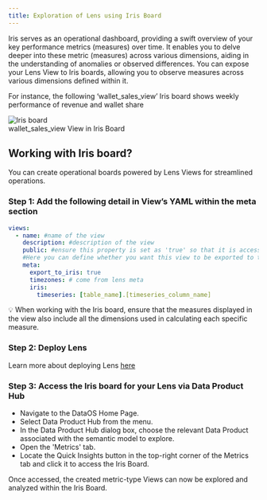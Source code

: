 ```yaml
---
title: Exploration of Lens using Iris Board
---
```


Iris serves as an operational dashboard, providing a swift overview of your key performance metrics (measures) over time. It enables you to delve deeper into these metric  (measures) across various dimensions, aiding in the understanding of anomalies or observed differences. You can expose your Lens View to Iris boards, allowing you to observe measures across various dimensions defined within it.

For instance, the following ‘wallet_sales_view’ Iris board shows weekly performance of revenue and wallet share

<div>
    <img src="/resources/lens/consumption_of_deployed_lens/iris/iris_board.png" alt="Iris board" />
    <figcaption> wallet_sales_view View in Iris Board</figcaption>
</div>

## Working with Iris board?

You can create operational boards powered by Lens Views for streamlined operations. 

### **Step 1: Add the following detail in View’s YAML within the meta section**

```yaml
views:
  - name: #name of the view 
    description: #description of the view
    public: #ensure this property is set as 'true' so that it is accessible for the consumer
    #Here you can define whether you want this view to be exported to the Iris board
    meta:
      export_to_iris: true
      timezones: # come from lens meta
      iris:
        timeseries: [table_name].[timeseries_column_name]
```

<aside class="callout">
💡 When working with the Iris board, ensure that the measures displayed in the view also include all the dimensions used in calculating each specific measure. 

</aside>

### **Step 2: Deploy Lens**

Learn more about deploying Lens [here](/resources/lens/lens_deployment/)

### **Step 3: Access the Iris board for your Lens via Data Product Hub**

- Navigate to the DataOS Home Page.
- Select Data Product Hub from the menu.
- In the Data Product Hub dialog box, choose the relevant Data Product associated with the semantic model to explore.
- Open the 'Metrics' tab.
- Locate the Quick Insights button in the top-right corner of the Metrics tab and click it to access the Iris Board.

Once accessed, the created metric-type Views can now be explored and analyzed within the Iris Board.






 